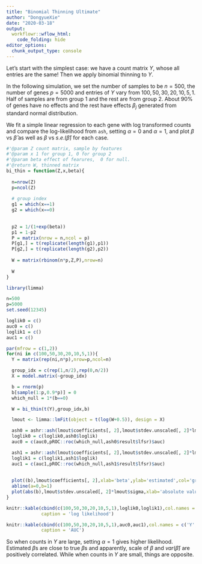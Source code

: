 ```yaml
---
title: "Binomial Thinning Ultimate"
author: "DongyueXie"
date: "2020-03-18"
output:
  workflowr::wflow_html:
    code_folding: hide
editor_options:
  chunk_output_type: console
---
```


Let's start with the simplest case: we have a count matrix $Y$, whose all entries are the same! Then we apply binomial thinning to $Y$. 

In the following simulation, we set the number of samples to be $n=500$, the number of genes $p=5000$ and entries of $Y$ vary from $100, 50, 30, 20, 10, 5, 1.$ Half of samples are from group 1 and the rest are from group 2. About $90\%$ of genes have no effects and the rest have effects $\beta_j$ generated from standard normal distribution. 

We fit a simple linear regression to each gene with log transformed counts and compare the log-likelihood from `ash`, setting $\alpha=0$ and $\alpha=1$, and plot $\beta$ vs $\hat\beta$  as well as $\beta$ vs $s.e.(\hat\beta)$ for each case. 


```r
#'@param Z count matrix, sample by features
#'@param x 1 for group 1, 0 for group 2
#'@param beta effect of fearures,  0 for null.
#'@return W, thinned matrix
bi_thin = function(Z,x,beta){
  
  n=nrow(Z)
  p=ncol(Z)
  
  # group index
  g1 = which(x==1)
  g2 = which(x==0)
  
  
  p2 = 1/(1+exp(beta))
  p1 = 1-p2
  P = matrix(nrow = n,ncol = p)
  P[g1,] = t(replicate(length(g1),p1))
  P[g2,] = t(replicate(length(g2),p2))
  
  W = matrix(rbinom(n*p,Z,P),nrow=n)
  
  W
}

library(limma)

n=500
p=5000
set.seed(12345)

loglik0 = c()
auc0 = c()
loglik1 = c()
auc1 = c()

par(mfrow = c(1,2))
for(ni in c(100,50,30,20,10,5,1)){
  Y = matrix(rep(ni,n*p),nrow=p,ncol=n)

  group_idx = c(rep(1,n/2),rep(0,n/2))
  X = model.matrix(~group_idx)

  b = rnorm(p)
  b[sample(1:p,0.9*p)] = 0
  which_null = 1*(b==0)

  W = bi_thin(t(Y),group_idx,b)

  lmout <- limma::lmFit(object = t(log(W+0.5)), design = X)

  ash0 = ashr::ash(lmout$coefficients[, 2],lmout$stdev.unscaled[, 2]*lmout$sigma,alpha=0)
  loglik0 = c(loglik0,ash0$loglik)
  auc0 = c(auc0,pROC::roc(which_null,ash0$result$lfsr)$auc)

  ash1 = ashr::ash(lmout$coefficients[, 2],lmout$stdev.unscaled[, 2]*lmout$sigma,alpha=1)
  loglik1 = c(loglik1,ash1$loglik)
  auc1 = c(auc1,pROC::roc(which_null,ash1$result$lfsr)$auc)
  
  
  plot((b),lmout$coefficients[, 2],xlab='beta',ylab='estimated',col='grey60',main=paste('count:',ni))
  abline(a=0,b=1)
  plot(abs(b),lmout$stdev.unscaled[, 2]*lmout$sigma,xlab='absolute value of beta',ylab='sd of beta_hat',main=paste('count:',ni))
}

knitr::kable(cbind(c(100,50,30,20,10,5,1),loglik0,loglik1),col.names = c('Y','alpha0','alpha1'),
             caption = 'log likelihood')

knitr::kable(cbind(c(100,50,30,20,10,5,1),auc0,auc1),col.names = c('Y','alpha0','alpha1'),
             caption = 'AUC')

```

So when counts in $Y$ are large, setting $\alpha=1$ gives higher likelihood. Estimated $\beta$s are close to true $\beta$s and apparently, scale of $\beta$ and $var(\hat\beta)$ are positively correlated. While when counts in $Y$ are small, things are opposite.




